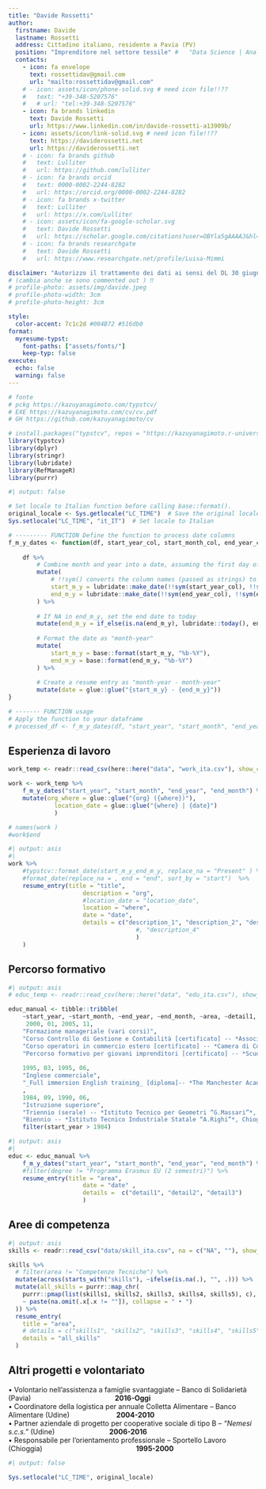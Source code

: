 ```yaml
---
title: "Davide Rossetti"
author:
  firstname: Davide
  lastname: Rossetti
  address: Cittadino italiano, residente a Pavia (PV)
  position: "Imprenditore nel settore tessile" #   "Data Science | Analisi di politiche pubbliche | Consulenza freelance" # 
  contacts:
    - icon: fa envelope
      text: rossettidav@gmail.com
      url: "mailto:rossettidav@gmail.com"
    # - icon: assets/icon/phone-solid.svg # need icon file!!??
    #   text: "+39-348-5207576"
    #   # url: "tel:+39-348-5207576"
    - icon: fa brands linkedin
      text: Davide Rossetti
      url: https://www.linkedin.com/in/davide-rossetti-a13909b/
    - icon: assets/icon/link-solid.svg # need icon file!!??
      text: https://daviderossetti.net
      url: https://daviderossetti.net
    # - icon: fa brands github
    #   text: Lulliter
    #   url: https://github.com/lulliter
    # - icon: fa brands orcid
    #   text: 0000-0002-2244-8282
    #   url: https://orcid.org/0000-0002-2244-8282
    # - icon: fa brands x-twitter
    #   text: Lulliter
    #   url: https://x.com/Lulliter
    # - icon: assets/icon/fa-google-scholar.svg
    #   text: Davide Rossetti
    #   url: https://scholar.google.com/citations?user=OBYla5gAAAAJ&hl=en&oi=ao
    # - icon: fa brands researchgate
    #   text: Davide Rossetti
    #   url: https://www.researchgate.net/profile/Luisa-Mimmi

disclaimer: "Autorizzo il trattamento dei dati ai sensi del DL 30 giugno 2003, n. 196 e del GDPR (Regolamento UE 2016/679)"
# (cambia anche se sono commented out ) ‼️
# profile-photo: assets/img/davide.jpeg
# profile-photo-width: 3cm
# profile-photo-height: 3cm

style:
  color-accent: 7c1c2d #004B72 #516db0
format:
  myresume-typst:
    font-paths: ["assets/fonts/"]
    keep-typ: false
execute: 
  echo: false
  warning: false
---
```


```r
# fonte 
# pckg https://kazuyanagimoto.com/typstcv/
# EXE https://kazuyanagimoto.com/cv/cv.pdf
# GH https://github.com/kazuyanagimoto/cv

# install.packages("typstcv", repos = "https://kazuyanagimoto.r-universe.dev")
library(typstcv)
library(dplyr)
library(stringr)
library(lubridate)
library(RefManageR)
library(purrr)
```


```r
#| output: false

# Set locale to Italian function before calling base::format().
original_locale <- Sys.getlocale("LC_TIME")  # Save the original locale
Sys.setlocale("LC_TIME", "it_IT")  # Set locale to Italian

# --------- FUNCTION Define the function to process date columns
f_m_y_dates <- function(df, start_year_col, start_month_col, end_year_col, end_month_col) {
	
	df %>%
		# Combine month and year into a date, assuming the first day of the month
		mutate(
			# !!sym() converts the column names (passed as strings) to symbols, allowing them to be used dynamically inside mutate().
			start_m_y = lubridate::make_date(!!sym(start_year_col), !!sym(start_month_col), 1),
			end_m_y = lubridate::make_date(!!sym(end_year_col), !!sym(end_month_col), 1) 
		) %>%
		
		# If NA in end_m_y, set the end date to today
		mutate(end_m_y = if_else(is.na(end_m_y), lubridate::today(), end_m_y)) %>%
		
		# Format the date as "month-year"
		mutate(
			start_m_y = base::format(start_m_y, "%b-%Y"),
			end_m_y = base::format(end_m_y, "%b-%Y")
		) %>%
		
		# Create a resume entry as "month-year - month-year"
		mutate(date = glue::glue("{start_m_y} - {end_m_y}"))
}

# ------- FUNCTION usage
# Apply the function to your dataframe
# processed_df <- f_m_y_dates(df, "start_year", "start_month", "end_year", "end_month")

```


<!-- ## Sommario -->


<!-- ```{=typst} -->
<!-- #box(height: 2.5%) // #box(height: 60pt) -->
<!-- ``` -->

```{=typst}
#align(center)[
  #set text(
    size: 11pt, 
    weight: "regular", 
    fill: rgb("#666666"), 
    style: "italic",
  )

Imprenditore dinamico, sportivo, eclettico e amante della musica. A partire dall'impresa di famiglia, ho maturato 25 anni di esperienza nella produzione di tessuti tecnici per usi industriali, acquacoltura e agricoltura. Vivo il mercato certo della rete di relazioni umane intessuta negli anni, che lega saldamente clienti e partner. Credo nelle sfide come occasione di arricchimento personale e cerco nuove partnership commerciali o di sviluppo prodotto.
]
```


## Esperienza di lavoro


```r
work_temp <- readr::read_csv(here::here("data", "work_ita.csv"), show_col_types = FALSE) 

work <- work_temp %>% 
	f_m_y_dates("start_year", "start_month", "end_year", "end_month") %>% 
	mutate(org_where = glue::glue("{org} ({where})"),
			 location_date = glue::glue("{where} | {date}")
			 )

# names(work )
#work$end
```


```r
#| output: asis
#| 
work %>% 
	#typstcv::format_date(start_m_y_end_m_y, replace_na = "Present" ) %>% 
	#format_date(replace_na = , end = "end", sort_by = "start")  %>% 
	resume_entry(title = "title",
					 description = "org", 
					 #location_date = "location_date",
					 location = "where",
					 date = "date",
					 details = c("description_1", "description_2", "description_3"
					 				#, "description_4"
					 				)
	)	
```


## Percorso formativo
<!-- convert **bold** to Typst *bold* in R -->

```r
#| output: asis
# educ_temp <- readr::read_csv(here::here("data", "edu_ita.csv"), show_col_types = FALSE)

educ_manual <- tibble::tribble(
	~start_year, ~start_month, ~end_year, ~end_month, ~area, ~detail1, ~detail2, ~detail3,
	 2000, 01, 2005, 11, 
	"Formazione manageriale (vari corsi)", 
	"Corso Controllo di Gestione e Contabilità [certificato] -- *Associazione Piccole Imprese (API)*, Udine",
	"Corso operatori in commercio estero [certificato] -- *Camera di Commercio di Venezia (CCIAA)*, Venezia", 
	"Percorso formativo per giovani imprenditori [certificato] -- *Scuola di Impresa (CDO)*, Bologna",
	
	1995, 03, 1995, 06,
	"Inglese commerciale",
	"_Full immersion English training_ [diploma]-- *The Manchester Academy*, Manchester, UK", NA, NA
	,
	1984, 09, 1990, 06,
	"Istruzione superiore",
	"Triennio (serale) -- *Istituto Tecnico per Geometri “G.Massari”*, Mestre",
	"Biennio -- *Istituto Tecnico Industriale Statale “A.Righi”*, Chioggia",	NA	) %>% 
	filter(start_year > 1984)
```

```r
#| output: asis
#| 
educ <- educ_manual %>% 
	f_m_y_dates("start_year", "start_month", "end_year", "end_month") %>% 
	#filter(degree != "Programma Erasmus EU (2 semestri)") %>%
	resume_entry(title = "area",
					 date = "date" ,
					 details =  c("detail1", "detail2", "detail3")
					 )
```


## Aree di competenza

```r
#| output: asis
skills <- readr::read_csv("data/skill_ita.csv", na = c("NA", ""), show_col_types = FALSE)

skills %>%
  # filter(area != "Competenze Tecniche") %>%
  mutate(across(starts_with("skills"), ~ifelse(is.na(.), "", .))) %>%
  mutate(all_skills = purrr::map_chr(
    purrr::pmap(list(skills1, skills2, skills3, skills4, skills5), c),
    ~ paste(na.omit(.x[.x != ""]), collapse = " • ")
  )) %>%
  resume_entry(
    title = "area",
    # details = c("skills1", "skills2", "skills3", "skills4", "skills5") 
    details = "all_skills"
  )
```

## Altri progetti e volontariato


<!-- ```{r} -->
<!-- #| output: asis -->

<!-- readr::read_csv(here::here("data", "service_ita.csv"), show_col_types = FALSE) %>%  -->
<!-- 	resume_entry(title = "what",  -->
<!-- 					 date = "when"  -->
<!-- 	) -->
<!-- ``` -->


• Volontario nell'assistenza a famiglie svantaggiate -- Banco di Solidarietà (Pavia) &nbsp;&nbsp;&nbsp;&nbsp;&nbsp;&nbsp;&nbsp;&nbsp;&nbsp;&nbsp;&nbsp;&nbsp;&nbsp;&nbsp;&nbsp;&nbsp;&nbsp;&nbsp;&nbsp;&nbsp;&nbsp;&nbsp;&nbsp;&nbsp;&nbsp;&nbsp;&nbsp;&nbsp;&nbsp;&nbsp;&nbsp;&nbsp;&nbsp;&nbsp;&nbsp;&nbsp;&nbsp;&nbsp;&nbsp;&nbsp;&nbsp; **2016-Oggi**  
• Coordinatore della logistica per annuale Colletta Alimentare -- Banco Alimentare (Udine) &nbsp;&nbsp;&nbsp;&nbsp;&nbsp;&nbsp;&nbsp;&nbsp;&nbsp;&nbsp;&nbsp;&nbsp;&nbsp;&nbsp;&nbsp;&nbsp;&nbsp;&nbsp;&nbsp;&nbsp;&nbsp;&nbsp; **2004-2010**  
• Partner aziendale di progetto per cooperative sociale di tipo B -- _"Nemesi s.c.s."_ (Udine) &nbsp;&nbsp;&nbsp;&nbsp;&nbsp;&nbsp;&nbsp;&nbsp;&nbsp;&nbsp;&nbsp;&nbsp;&nbsp;&nbsp;&nbsp;&nbsp;&nbsp;&nbsp;&nbsp;&nbsp;&nbsp;&nbsp;&nbsp;&nbsp;&nbsp;&nbsp; **2006-2016**  
• Responsabile per l'orientamento professionale -- Sportello Lavoro (Chioggia) &nbsp;&nbsp;&nbsp;&nbsp;&nbsp;&nbsp;&nbsp;&nbsp;&nbsp;&nbsp;&nbsp;&nbsp;&nbsp;&nbsp;&nbsp;&nbsp;&nbsp;&nbsp;&nbsp;&nbsp;&nbsp;&nbsp;&nbsp;&nbsp;&nbsp;&nbsp;&nbsp;&nbsp;&nbsp;&nbsp;&nbsp;&nbsp;&nbsp;&nbsp;&nbsp;&nbsp;&nbsp;&nbsp;&nbsp;&nbsp;&nbsp;&nbsp;&nbsp;&nbsp;&nbsp;&nbsp; **1995-2000**  


```r
#| output: false

Sys.setlocale("LC_TIME", original_locale)
```

<!--spazio vuoto--> 
<!-- ```{=typst} -->
<!-- #box(height: 10%) // #box(height: 60pt) -->
<!-- ``` -->

<!-- quarto  typst-->
<!-- ::: {.block fill=luma(221) inset="8pt" radius="4pt"} -->

<!-- ```{=typst}  -->
<!-- #set text(size: 8pt, weight: "medium", fill: rgb("#85144b")) -->

<!-- Autorizzo il trattamento dei miei dati personali ai sensi del Decreto Legislativo 101/2018, n. 196 e del GDPR (Regolamento UE 2016/679) -->

<!-- ``` -->
<!-- ::: -->
 

<!-- \vspace*{\fill} -->
<!-- \footnotesize \textcolor{magenta}{Autorizzo il trattamento dei miei dati personali ai sensi del Decreto Legislativo 30 giugno 2003, n. 196 e del GDPR (Regolamento UE 2016/679).}  -->

<!-- <span style="color: red;">Questo è un testo rosso</span> -->


<!-- #color(blue, [Questo testo dovrebbe essere blu in Typst.]) -->

<!-- <span style="color: red;">Questo testo dovrebbe essere rosso in HTML.</span> -->
